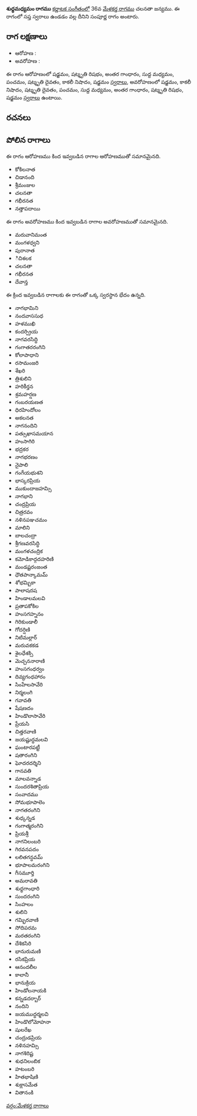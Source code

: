 {{Infobox ragam
	| name          	= శుధ్ధమధ్యమం
	| synonym	    	= 
	| mela          	= 
	| chakra        	= 
	| janaka        	= 
	| type          	= సంపూర్ణ
	| arohanam      	= {{svaraC|S|R3|G3|M1|P|D3|N3|S'}} 
	| avarohanam    	= {{svaraC|S'|N3|D3|P|M1|G3|R3|S}}
	| jeeva         	=
	| chhaya        	=
	| nyasa         	=
	| vishesha      	= 
	| equivalent  		= 
}}
{{కర్ణాటక సంగీత రాగాలు}}
'''శుధ్ధమధ్యమం రాగము''' [[కర్ణాటక సంగీతం]]లో 36వ [[మేళకర్త రాగము]] చలనతా జన్యము.  ఈ రాగంలో సప్త స్వరాలు ఉండడం వల్ల దీనిని సంపూర్ణ రాగం అంటారు.


==రాగ లక్షణాలు==


* ఆరోహణ : {{svaraC|S|R3|G3|M1|P|D3|N3|S'}} 
* అవరోహణ : {{svaraC|S'|N3|D3|P|M1|G3|R3|S}}

ఈ రాగం ఆరోహణంలో షడ్జమం, షట్శృతి రిషభం, అంతర గాంధారం, సుద్ద మధ్యమం, పంచమం, షట్శృతి దైవతం, కాకలీ నిషాదం, షడ్జమం [[స్వరాలు]], అవరోహణంలో షడ్జమం, కాకలీ నిషాదం, షట్శృతి దైవతం, పంచమం, సుద్ద మధ్యమం, అంతర గాంధారం, షట్శృతి రిషభం, షడ్జమం [[స్వరాలు]] ఉంటాయి.

==రచనలు==



==పోలిన రాగాలు==
ఈ రాగం ఆరోహణము కింద ఇవ్వబడిన రాగాల ఆరోహణముతో సమానమైనది.
* కోకిలనాత
* చిడానంది
* శ్రీమంజుల
* చలనతా
* గభీరనత
* నత్తాపదాయి

ఈ రాగం అవరోహణము కింద ఇవ్వబడిన రాగాల అవరోహణముతో సమానమైనది.
* మరువానిమంత
* మంగళధ్వని
* పురానాత
* ిచిశలక
* చలనతా
* గభీరనత
* దేవాన్త

ఈ క్రింద ఇవ్వబడిన రాగాలకు ఈ రాగంతో ఒక్క స్వరస్థాన భేదం ఉన్నది.
* నాగభామిని
* నందవాససుధ
* హళముఖి
* కందర్ప్రియ
* నాగవరసిద్ధి
* గంగాతరరంగిని
* కోలాపాధాని
* రసామంజరి
* శేఖరి
* త్రిశులిని
* హరికీర్తన
* శ్రమహర్షణ
* గంబరయణత
* ధిరహిందోలం
* అకలనత
* నాగనందిని
* పత్సుఖాసమయాన
* హంసాగిరి
* భద్రకర
* నాగభరణం
* నైపాలి
* గంగేయభుశని
* భాస్కరప్రియ
* ముకుందాజహమ్సి
* నాగభాని
* చంద్రప్రియ
* చిత్రరవం
* నళినపఞచమం
* మాలిని
* బాలచంద్రా
* శ్రీగణవరసిద్ధి
* మంగళచంద్రిక
* కమోడికాద్గదహరిణి
* మండష్టరంజంత
* ధౌతపాన్కామమ్
* శోభమ్బికా
* పాలాషదష
* హిండాలమలవి
* ప్రతాపకోకిల
* హంసగహ్ననం
* గిరికుండాలీ
* గోదర్షిణి
* నిటిమల్లార్
* మరువకకడ
* శైలధేశక్సి
* మెచ్చననారాణి
* హంసగంధర్వం
* దివ్యగంధహారం
* సింహేలసావేరి
* నిర్మలంగి
* గవావతి
* షేషణదం
* హిండొలాసావేరి
* ప్రేయసి
* చిత్తరవాణి
* జయష్టుద్ధమలవి
* ఘంటారపట్టీ
* షతారంగిని
* ఘోదరదర్శిని
* గానవతి
* మాలవన్నాడ
* సుందరశితాప్రియ
* సంవాదము
* సోమభూపాలెం
* నాగతరంగిని
* శుధ్కన్నడ
* గంగాత్మరంగిని
* ప్రియశ్రీ
* నాగనిలంబరి
* గిరవనపదం
* లలితగన్ధవమ్
* భూపాలమరంగిని
* గీసమూర్తి
* అమరావతి
* శుధ్ధగాంధారి
* సుందరంగిని
* సింహలం
* శులిని
* గమ్భిరవాణి
* సోదిపరమ
* మరతరంగిని
* దేశికసిరి
* భానురుమణి
* రసికప్రియ
* ఆనందలీల
* కాలానీ
* భానుక్రియ
* హిండోలనాయకి
* కన్నడదర్బార్
* నందిని
* జయముద్ధర్మలవి
* హిండొలోమోహనా
* షులరేఖ
* చంద్రుడప్రియ
* నళినహమ్సి
* నాగశిరిష్ట
* శుధనిలంబిక
* హటంబరి
* హితభాషిణి
* శుక్లాసమేత
* వితానంకి



[[వర్గం:మేళకర్త రాగాలు]]